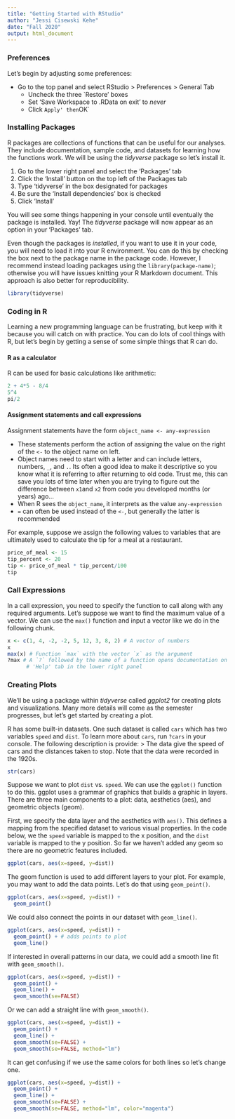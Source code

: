 ```yaml
---
title: "Getting Started with RStudio"
author: "Jessi Cisewski Kehe"
date: "Fall 2020"
output: html_document
---
```



### Preferences

Let's begin by adjusting some preferences:

* Go to the top panel and select RStudio > Preferences > General Tab
  - Uncheck the three `Restore' boxes
  - Set ‘Save Workspace to .RData on exit’ to *never*
  - Click `Apply' then `OK`


### Installing Packages

R packages are collections of functions that can be useful for our analyses.  They include documentation, sample code, and datasets for learning how the functions work.  We will be using the *tidyverse* package so let's install it.

1. Go to the lower right panel and select the 'Packages' tab
2. Click the 'Install' button on the top left of the Packages tab
3. Type 'tidyverse' in the box designated for packages
4.  Be sure the 'Install dependencies' box is checked
5. Click 'Install'

You will see some things happening in your console until eventually the package is installed.  Yay!
The *tidyverse* package will now appear as an option in your 'Packages' tab.  

Even though the packages is *installed*, if you want to use it in your code, you will need to load it into your R environment.  You can do this by checking the box next to the package name in the package code.  However, I recommend instead loading packages using the `library(package-name)`; otherwise you will have issues knitting your R Markdown document.  This approach is also better for reproducibility.

```r
library(tidyverse)
```


### Coding in R

Learning a new programming language can be frustrating, but keep with it because you will catch on with practice.  You can do lots of cool things with R, but let's begin by getting a sense of some simple things that R can do.  

#### R as a calculator
R can be used for basic calculations like arithmetic:

```r
2 + 4*5 - 8/4
5^4
pi/2
```

#### Assignment statements and call expressions

Assignment statements have the form `object_name <- any-expression`

  - These statements perform the action of assigning the value on the right of the `<-` to the object name on left.  
  - Object names need to start with a letter and can include letters, numbers, `_`, and `.`.  Its often a good idea to make it descriptive so you know what it is referring to after returning to old code.  Trust me, this can save you lots of time later when you are trying to figure out the difference between `x1`and `x2` from code you developed months (or years) ago...  
  - When R sees the `object_name`, it interprets as the value `any-expression`  
  - `=` can often be used instead of the `<-`, but generally the latter is recommended

For example, suppose we assign the following values to variables that are ultimately used to calculate the tip for a meal at a restaurant.
```r
price_of_meal <- 15
tip_percent <- 20
tip <- price_of_meal * tip_percent/100
tip
```

### Call Expressions

In a call expression, you need to specify the function to call along with any required arguments. Let's suppose we want to find the maximum value of a vector.  We can use the `max()` function and input a vector like we do in the following chunk.
```r
x <- c(1, 4, -2, -2, 5, 12, 3, 8, 2) # A vector of numbers
x
max(x) # Function `max` with the vector `x` as the argument
?max # A `?` followed by the name of a function opens documentation on the function in the 
      # 'Help' tab in the lower right panel
```


### Creating Plots

We'll be using a package within *tidyverse* called *ggplot2* for creating plots and visualizations.  Many more details will come as the semester progresses, but let's get started by creating a plot.

R has some built-in datasets.  One such dataset is called `cars` which has two variables `speed` and `dist`.  To learn more about `cars`, run `?cars` in your console. The following description is provide:
> The data give the speed of cars and the distances taken to stop. Note that the data were recorded in the 1920s.
```r
str(cars)
```

Suppose we want to plot `dist` vs. `speed`.  We can use the `ggplot()` function to do this.  ggplot uses a grammar of graphics that builds a graphic in layers.  There are three main components to a plot:  data, aesthetics (aes), and geometric objects (geom).  

First, we specify the data layer and the aesthetics with `aes()`. This defines a mapping from the specified dataset to various visual properties.  In the code below, we the `speed` variable is mapped to the x position, and the `dist` variable is mapped to the y position.  So far we haven't added any geom so there are no geometric features included.  
```r
ggplot(cars, aes(x=speed, y=dist))
```

The geom function is used to add different layers to your plot.  For example, you may want to add the data points.  Let's do that using `geom_point()`.
```r
ggplot(cars, aes(x=speed, y=dist)) +
  geom_point()
```

We could also connect the points in our dataset with `geom_line()`.
```r
ggplot(cars, aes(x=speed, y=dist)) +
  geom_point() + # adds points to plot
  geom_line()
```

If interested in overall patterns in our data, we could add a smooth line fit with `geom_smooth()`.
```r
ggplot(cars, aes(x=speed, y=dist)) +
  geom_point() +
  geom_line() +
  geom_smooth(se=FALSE)
```

Or we can add a straight line with `geom_smooth()`.
```r
ggplot(cars, aes(x=speed, y=dist)) +
  geom_point() +
  geom_line() +
  geom_smooth(se=FALSE) +
  geom_smooth(se=FALSE, method="lm")
```


It can get confusing if we use the same colors for both lines so let's change one.
```r
ggplot(cars, aes(x=speed, y=dist)) +
  geom_point() +
  geom_line() +
  geom_smooth(se=FALSE) +
  geom_smooth(se=FALSE, method="lm", color="magenta")
```


